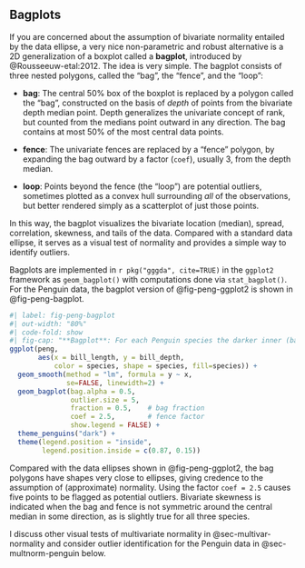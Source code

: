 ## Bagplots

\ixon{bagplot}

If you are concerned about the assumption of bivariate normality entailed by the data ellipse, a very nice
non-parametric and robust alternative  is a 2D generalization of a boxplot called
a **bagplot**, introduced by @Rousseeuw-etal:2012. 
The idea is very simple. The bagplot consists of three nested polygons, called the "bag", the "fence", and the "loop":

* **bag**: The central 50% box of the boxplot is replaced by a polygon called the "bag", constructed on the basis of _depth_ of points from the bivariate depth median point. Depth generalizes the univariate concept of rank, but counted from the medians point outward in any direction.
The bag contains at most 50% of the most central data points.
\ix{depth}

* **fence**: The univariate fences are replaced by a "fence" polygon,  by expanding the bag outward by a factor (`coef`), usually 3, from the depth median.

* **loop**: Points beyond the fence (the "loop") are potential outliers, sometimes plotted as a convex hull surrounding _all_ of the observations, but better rendered simply as a scatterplot of just those points.

In this way, the bagplot visualizes the bivariate location (median), spread, correlation, skewness, and tails of the data.
Compared with a standard data ellipse, it serves as a visual test of normality and provides a simple way to identify outliers.

Bagplots are implemented in `r pkg("gggda", cite=TRUE)` in the `ggplot2` framework as `geom_bagplot()` with computations done
via `stat_bagplot()`.
For the Penguin data, the bagplot version of @fig-peng-ggplot2 is shown in @fig-peng-bagplot.

```r
#| label: fig-peng-bagplot
#| out-width: "80%"
#| code-fold: show
#| fig-cap: "**Bagplot**: For each Penguin species the darker inner (bag) polygon reflects the innermost 50% of the data points. The outer (fence) polygon corresponds to points enclosed by a multiple of the bag. Points outside the fence for each species are ploted individually."
ggplot(peng, 
       aes(x = bill_length, y = bill_depth,
           color = species, shape = species, fill=species)) +
  geom_smooth(method = "lm", formula = y ~ x,
              se=FALSE, linewidth=2) +
  geom_bagplot(bag.alpha = 0.5,
               outlier.size = 5,
               fraction = 0.5,    # bag fraction
               coef = 2.5,        # fence factor
               show.legend = FALSE) +
  theme_penguins("dark") +
  theme(legend.position = "inside",
        legend.position.inside = c(0.87, 0.15)) 
```

Compared with the data ellipses shown in @fig-peng-ggplot2, the bag polygons have shapes very close to ellipses,
giving credence to the assumption of (approximate) normality. Using the factor `coef = 2.5` causes five points to be flagged as potential
outliers. Bivariate skewness is indicated when the bag and fence is not symmetric around the central median in some direction,
as is slightly true for all three species.

I discuss other visual tests of multivariate normality in @sec-multivar-normality and consider outlier identification
for the Penguin data in @sec-multnorm-penguin below.
\ix{outliers}

\ixoff{bagplot}
